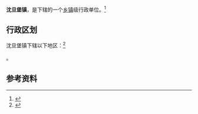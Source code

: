 {{中国乡级行政区|21/10/81/105/000}}

'''沈旦堡镇'''，是{{PRC admin/fullname|21/10/81/105/000|3}}下辖的一个[[乡镇|乡镇]]级行政单位。<ref>{{PRC admin/ref sgc|{{PRC admin/parent|21/10/81/105/000}}}}</ref>

== 行政区划 ==

沈旦堡镇下辖以下地区：<ref>{{PRC admin/ref sgc|21/10/81/105/000}}</ref>

{{PRC admin/children|21/10/81/105/000}}。

== 参考资料 ==

{{reflist}}

{{行政区划小作品}}
{{PRC admin/navcat|21/10/81/105/000}}